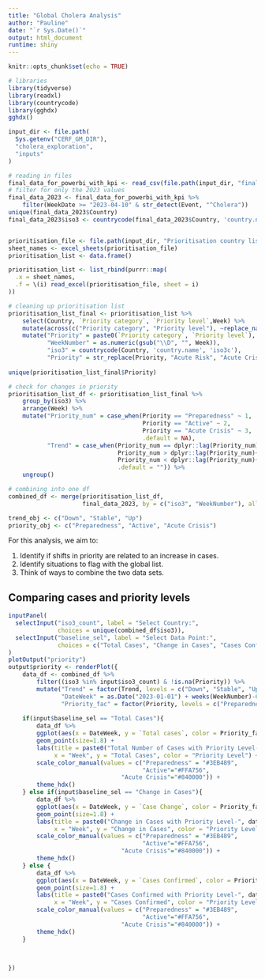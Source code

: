 ```yaml
---
title: "Global Cholera Analysis"
author: "Pauline"
date: "`r Sys.Date()`"
output: html_document
runtime: shiny
---
```


```r
knitr::opts_chunk$set(echo = TRUE)

# libraries
library(tidyverse)
library(readxl)
library(countrycode)
library(gghdx)
gghdx()

input_dir <- file.path(
  Sys.getenv("CERF_GM_DIR"),
  "cholera_exploration",
  "inputs"
)

# reading in files
final_data_for_powerbi_with_kpi <- read_csv(file.path(input_dir, "final_data_for_powerbi_with_kpi.csv"))
# filter for only the 2023 values
final_data_2023 <- final_data_for_powerbi_with_kpi %>%
    filter(WeekDate >= "2023-04-10" & str_detect(Event, "^Cholera"))
unique(final_data_2023$Country)
final_data_2023$iso3 <- countrycode(final_data_2023$Country, 'country.name', 'iso3c')


prioritisation_file <- file.path(input_dir, "Prioritisation country list.xlsx")
sheet_names <- excel_sheets(prioritisation_file)
prioritisation_list <- data.frame()

prioritisation_list <- list_rbind(purrr::map(
  .x = sheet_names,
  .f = \(i) read_excel(prioritisation_file, sheet = i)
))

# cleaning up prioritisation list
prioritisation_list_final <- prioritisation_list %>%
    select(Country, `Priority category`, `Priority level`,Week) %>%
    mutate(across(c("Priority category", "Priority level"), ~replace_na(.,""))) %>%
    mutate("Priority" = paste0(`Priority category`, `Priority level`),
           "WeekNumber" = as.numeric(gsub("\\D", "", Week)),
           "iso3" = countrycode(Country, 'country.name', 'iso3c'),
           "Priority" = str_replace(Priority, "Acute Risk", "Acute Crisis"))
    
unique(prioritisation_list_final$Priority)

# check for changes in priority
prioritisation_list_df <- prioritisation_list_final %>%
    group_by(iso3) %>%
    arrange(Week) %>%
    mutate("Priority_num" = case_when(Priority == "Preparedness" ~ 1, 
                                      Priority == "Active" ~ 2, 
                                      Priority == "Acute Crisis" ~ 3, 
                                      .default = NA),
           "Trend" = case_when(Priority_num == dplyr::lag(Priority_num)~ "Stable",
                               Priority_num > dplyr::lag(Priority_num)~ "Up",
                               Priority_num < dplyr::lag(Priority_num)~ "Down",
                               .default = "")) %>%
    ungroup()

# combining into one df
combined_df <- merge(prioritisation_list_df, 
                     final_data_2023, by = c("iso3", "WeekNumber"), all = TRUE)

trend_obj <- c("Down", "Stable", "Up")
priority_obj <- c("Preparedness", "Active", "Acute Crisis")

```

For this analysis, we aim to:

1. Identify if shifts in priority are related to an increase in cases.
2. Identify situations to flag with the global list.
3. Think of ways to combine the two data sets.
 
 
## Comparing cases and priority levels 


```r
inputPanel(
  selectInput("iso3_count", label = "Select Country:",
              choices = unique(combined_df$iso3)),
  selectInput("baseline_sel", label = "Select Data Point:",
              choices = c("Total Cases", "Change in Cases", "Cases Confirmed"))
)
plotOutput("priority")
output$priority <- renderPlot({
    data_df <- combined_df %>%
        filter((iso3 %in% input$iso3_count) & !is.na(Priority)) %>%
        mutate("Trend" = factor(Trend, levels = c("Down", "Stable", "Up")),
               "DateWeek" = as.Date("2023-01-01") + weeks(WeekNumber)-6,
               "Priority_fac" = factor(Priority, levels = c("Preparedness", "Active", "Acute Crisis")))
    
    if(input$baseline_sel == "Total Cases"){
        data_df %>%
        ggplot(aes(x = DateWeek, y = `Total cases`, color = Priority_fac)) + 
        geom_point(size=1.8) +
        labs(title = paste0("Total Number of Cases with Priority Level-", data_df$Country.x[1]), 
             x = "Week", y = "Total Cases", color = "Priority Level") + 
        scale_color_manual(values = c("Preparedness" = "#3EB489",
                                      "Active"="#FFA756",
                                "Acute Crisis"="#840000")) + 
        theme_hdx()
    } else if(input$baseline_sel == "Change in Cases"){
        data_df %>%
        ggplot(aes(x = DateWeek, y = `Case Change`, color = Priority_fac)) + 
        geom_point(size=1.8) +
        labs(title = paste0("Change in Cases with Priority Level-", data_df$Country.x[1]), 
             x = "Week", y = "Change in Cases", color = "Priority Level") + 
        scale_color_manual(values = c("Preparedness" = "#3EB489",
                                      "Active"="#FFA756",
                                "Acute Crisis"="#840000")) + 
        theme_hdx()
    } else {
        data_df %>%
        ggplot(aes(x = DateWeek, y = `Cases Confirmed`, color = Priority_fac)) + 
        geom_point(size=1.8) +
        labs(title = paste0("Cases Confirmed with Priority Level-", data_df$Country.x[1]), 
             x = "Week", y = "Cases Confirmed", color = "Priority Level") + 
        scale_color_manual(values = c("Preparedness" = "#3EB489",
                                      "Active"="#FFA756",
                                "Acute Crisis"="#840000")) + 
        theme_hdx()
    }
    
    

})
```
